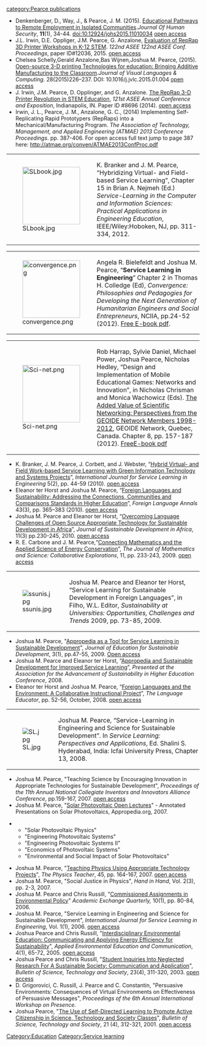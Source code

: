 {{MOST}}
{{pearce-pubs}}
[[category:Pearce publications]]

[[Category:Education]]
[[Category:Service learning]]
* Denkenberger, D., Way, J., & Pearce, J. M. (2015). [http://www.librelloph.com/journalofhumansecurity/article/view/johs-11.1.34 Educational Pathways to Remote Employment in Isolated Communities].''Journal Of Human Security'', '''11'''(1), 34-44. doi:10.12924/johs2015.11010034 [https://www.academia.edu/16292832/Educational_Pathways_to_Remote_Employment_in_Isolated_Communities open access]
* J.L. Irwin, D.E. Oppliger, J.M. Pearce, G. Anzalone, [http://www.asee.org/file_server/papers/attachment/file/0005/4988/asee_K-12_2015_finalpaper.pdf Evaluation of RepRap 3D Printer Workshops in K-12 STEM]. ''122nd ASEE 122nd ASEE Conf.  Proceedings'', paper ID#12036,  2015. [https://www.academia.edu/13378869/Evaluation_of_RepRap_3D_Printer_Workshops_in_K-12_STEM open access]
* Chelsea Schelly,Gerald Anzalone,Bas Wijnen,Joshua M. Pearce, (2015). [http://www.sciencedirect.com/science/article/pii/S1045926X15000051 Open-source 3-D printing Technologies for education: Bringing Additive Manufacturing to the Classroom].''Journal of Visual Languages & Computing.'' 28(2015)226–237. DOI: 10.1016/j.jvlc.2015.01.004  [https://www.academia.edu/11810477/Open-source_3-D_printing_Technologies_for_education_Bringing_Additive_Manufacturing_to_the_Classroom open access]
* J. Irwin, J.M. Pearce, D. Opplinger, and G. Anzalone. [http://www.asee.org/file_server/papers/attachment/file/0004/4989/asee_reprap_paper_final1.pdf The RepRap 3-D Printer Revolution in STEM Education], ''121st ASEE Annual Conference and Exposition'', Indianapolis, IN. Paper ID #8696 (2014). [https://www.academia.edu/9647945/The_RepRap_3-D_Printer_Revolution_in_STEM_Education open access]
* Irwin, J. L., Pearce, J. M., Anzalone, G. C., (2014) Implementing Self-Replicating Rapid Prototypers (RepRaps) into a Mechanical/Manufacturing Program. ''The Association of Technology, Management, and Applied Engineering (ATMAE) 2013 Conference Proceedings''. pp. 387-406. For open access full text jump to page 387 here: [http://atmae.org/conven/ATMAE2013ConfProc.pdf http://atmae.org/conven/ATMAE2013ConfProc.pdf]


{| style="border-spacing:0;"
| style="border:none;padding:0.0194in;"| [[Image:SLbook.jpg|150px]]
| style="border:none;padding:0.0194in;"| K. Branker and J. M. Pearce, “Hybridizing Virtual- and Field-based Service Learning”, Chapter 15 in Brian A. Nejmeh (Ed.) ''Service-Learning in the Computer and Information Sciences: Practical Applications in Engineering Education'', IEEE/Wiley:Hoboken, NJ, pp. 311- 334, 2012.

|}

{| style="border-spacing:0;"
| style="border:none;padding:0.0194in;"| [[Image:convergence.png|150px]]
| style="border:none;padding:0.0194in;"| Angela R. Bielefeldt and Joshua M. Pearce, “'''Service Learning in Engineering'''” Chapter 2 in Thomas H. Colledge (Ed), ''Convergence: Philosophies and Pedagogies for Developing the Next Generation of Humanitarian Engineers and Social Entrepreneurs'', NCIIA, pp.24-52 (2012). [http://www.academia.edu/1519231/Convergence_Philosophies_and_Pedagogies_for_Developing_the_Next_Generation_of_Humanitarian_Engineers_and_Social_Entrepreneurs Free E-book pdf].

|}

{| style="border-spacing:0;"
| style="border:none;padding:0.0194in;"| [[Image:Sci-net.png|150px]]
| style="border:none;padding:0.0194in;"| Rob Harrap, Sylvie Daniel, Michael Power, Joshua Pearce, Nicholas Hedley, “Design and Implementation of Mobile Educational Games: Networks and Innovation”, in Nicholas Chrisman and Monica Wachowicz (Eds). [http://www.geoide.ulaval.ca/upload/file/GEOIDE_BookVF_Web.pdf The Added Value of Scientific Networking: Perspectives from the GEOIDE Network Members 1998-2012], GEOIDE Network, Quebec, Canada. Chapter 8, pp. 157-187 (2012). [http://www.academia.edu/2461629/Design_and_Implementation_of_Mobile_Educational_Games_Networks_and_Innovation Free ][http://www.academia.edu/2461629/Design_and_Implementation_of_Mobile_Educational_Games_Networks_and_Innovation E-book pdf]

|}
* K. Branker, J. M. Pearce, J. Corbett, and J. Webster, “[http://library.queensu.ca/ojs/index.php/ijsle/article/view/3166 Hybrid Virtual- and Field Work-based Service Learning with Green Information Technology and Systems Projects]”, ''International Journal for Service Learning in Engineering'' 5(2), pp. 44-59 (2010). [https://www.academia.edu/1510975/Hybrid_Virtual-_and_Field_Work-based_Service_Learning_with_Green_Information_Technology_and_Systems_Projects open access]
* Eleanor ter Horst and Joshua M. Pearce, “[http://dx.doi.org/10.1111/j.1944-9720.2010.01088.x Foreign Languages and Sustainability:  Addressing the Connections, Communities and Comparisons Standards in Higher Education]”, ''Foreign Language Annals'' 43(3), pp. 365–383 (2010). [https://www.academia.edu/1484556/Foreign_Languages_and_Sustainability_Addressing_the_Connections_Communities_and_Comparisons_Standards_in_Higher_Education open access]
* Joshua M. Pearce and Eleanor ter Horst, “[http://www.jsd-africa.com/Jsda/V12NO1_Winter2009_A/Pdf/OvercomingLanguageChallenges.pdf Overcoming Language Challenges of Open Source Appropriate Technology for Sustainable Development in Africa]”, ''Journal of Sustainable Development in Africa'', 11(3) pp.230-245, 2010. [https://www.academia.edu/1484554/Overcoming_Language_Challenges_of_Open_Source_Appropriate_Technology_for_Sustainable_Development_in_Africa open access]
* R. E. Carbone and J. M. Pearce,“[http://www.math.vcu.edu/g1/journal/Journal_11/14_Carbone_Pearce.pdf Connecting Mathematics and the Applied Science of Energy Conservation]”, ''The Journal of Mathematics and Science: Collaborative Explorations'', 11, pp. 233-243, 2009. [https://www.academia.edu/1484555/Connecting_Mathematics_and_the_Applied_Science_of_Energy_Conservation open access]


{| style="border-spacing:0;"
| style="border:none;padding:0.0194in;"| [[Image:ssunis.jpg]]
| style="border:none;padding:0.0194in;"| Joshua M. Pearce and Eleanor ter Horst, “Service Learning for Sustainable Development in Foreign Languages”, in Filho, W.L. Editor, ''Sustainability at Universities: Opportunities, Challenges and Trends'' 2009, pp. 73-85, 2009.

|}


* Joshua M. Pearce, "[http://jsd.sagepub.com/cgi/content/abstract/3/1/45 Appropedia as a Tool for Service Learning in Sustainable Development]", ''Journal of Education for Sustainable Development'', 3(1), pp.47-55, 2009. [https://www.academia.edu/1485046/Appropedia_as_a_Tool_for_Service_Learning_in_Sustainable_Development Open access]
* Joshua M. Pearce and Eleanor ter Horst, “[http://www2.aashe.org/conf2008/uploads/dl.php?f=36 Appropedia and Sustainable Development for Improved Service Learning]”, ''Presented at the Association for the Advancement of Sustainability in Higher Education Conference'', 2008.
* Eleanor ter Horst and Joshua M. Pearce, “[http://www.mse.mtu.edu/%7Epearce/papers/2008%20Lang%20and%20enviro.pdf Foreign Languages and the Environment: A Collaborative Instructional Project]”, ''The Language Educator'', pp. 52-56, October, 2008. [https://www.academia.edu/1510960/Foreign_Languages_and_the_Environment_A_Collaborative_Instructional_Project open access]


{| style="border-spacing:0;"
| style="border:none;padding:0.0194in;"| [[Image:SL.jpg]]
| style="border:none;padding:0.0194in;"| Joshua M. Pearce, “Service-Learning in Engineering and Science for Sustainable Development”. In ''Service Learning: Perspectives and Applications'', Ed. Shalini S.&nbsp; Hyderabad, India: Icfai University Press, Chapter 13, 2008.

|}
* Joshua M. Pearce, "Teaching Science by Encouraging Innovation in Appropriate Technologies for Sustainable Development", ''Proceedings of the 11th&nbsp;Annual National Collegiate Inventors and Innovators Alliance Conference'', pp.159-167, 2007. [https://www.academia.edu/1510864/Teaching_Science_by_Encouraging_Innovation_in_Appropriate_Technologies_for_Sustainable_Development open access]
* Joshua M. Pearce, "[http://www.appropedia.org/Solar_Photovoltaic_Open_Lectures Solar Photovoltaic Open Lectures]" - Annotated Presentations on Solar Photovoltaics, Appropedia.org, 2007.

*
** "Solar Photovoltaic Physics"
** "Engineering Photovoltaic Systems"
** "Engineering Photovoltaic Systems II"
** "Economics of Photovoltaic Systems"
** "Environmental and Social Impact of Solar Photovoltaics"

* Joshua M. Pearce, "[http://dx.doi.org/10.1119/1.2709675 Teaching Physics Using Appropriate Technology Projects]", ''The Physics Teacher'', 45, pp. 164-167, 2007. [https://www.academia.edu/1484572/Teaching_Physics_Using_Appropriate_Technology_Projects open access]
* Joshua M. Pearce, "Social Justice in Physics", ''Hand in Hand'', Vol. 2(3), pp. 2-3, 2007.
* Joshua M. Pearce and Chris Russill, "[http://findarticles.com/p/articles/mi_hb3325/is_/ai_n29265936 Commissioned Assignments in Environmental Policy]" ''Academic Exchange Quarterly,'' 10(1), pp. 80-84, 2006.
* Joshua M. Pearce, "Service Learning in Engineering and Science for Sustainable Development", ''International Journal for Service Learning in Engineering'', Vol. 1(1), 2006. [https://www.academia.edu/1510902/Service_Learning_in_Engineering_and_Science_for_Sustainable_Development open access]
* Joshua Pearce and Chris Russill, "[http://openurl.ingenta.com/content?genre=article&issn=1533-015X&volume=4&issue=1&spage=65&epage=72 Interdisciplinary Environmental Education: Communicating and Applying Energy Efficiency for Sustainability]", ''Applied Environmental Education and Communication'', 4(1), 65-72, 2005. [https://www.academia.edu/1485073/Interdisciplinary_Environmental_Education_Communicating_and_Applying_Energy_Efficiency_for_Sustainability open access]
* Joshua Pearce and Chris Russill, "[http://bst.sagepub.com/cgi/content/abstract/23/4/311 Student Inquiries Into Neglected Research For A Sustainable Society: Communication and Application]", ''Bulletin of Science, Technology and Society'', 23(4), 311-320, 2003. [https://www.academia.edu/1485069/Student_Inquiries_into_Neglected_Research_for_a_Sustainable_Society_Communication_and_Application open access]
* D. Grigorovici, C. Russill, J. Pearce and C. Constantin, "Persuasive Environments: Consequences of Virtual Environments on Effectiveness of Persuasive Messages", ''Proceedings of the 6th Annual International Workshop on Presence.''
* Joshua Pearce, "[http://bst.sagepub.com/cgi/content/abstract/21/4/312 The Use of Self-Directed Learning to Promote Active Citizenship in Science, Technology and Society Classes]", ''Bulletin of Science, Technology and Society'', 21 (4), 312-321, 2001. [https://www.academia.edu/1485076/The_Use_of_Self-Directed_Learning_to_Promote_Active_Citizenship_in_Science_Technology_and_Society_Classes open access]